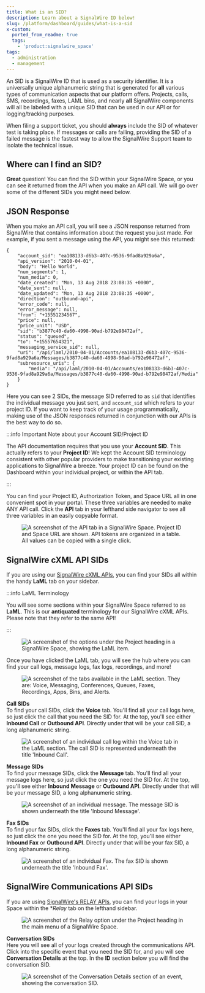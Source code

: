 ```yaml
---
title: What is an SID?
description: Learn about a SignalWire ID below!
slug: /platform/dashboard/guides/what-is-a-sid
x-custom:
  ported_from_readme: true
  tags:
    - 'product:signalwire_space'
tags:
  - administration
  - management
---
```



An SID is a SignalWire ID that is used as a security identifier. 
It is a universally unique alphanumeric string that is generated for **all** various types of communication aspects that our platform offers. 
Projects, calls, SMS, recordings, faxes, LAML bins, and nearly **all** SignalWire components will all be labeled with a unique SID that can be used in our API or for logging/tracking purposes. 

When filing a support ticket, you should **always** include the SID of whatever test is taking place. If messages or calls are failing, providing the SID of a failed message is the fastest way to allow the SignalWire Support team to isolate the technical issue.

Where can I find an SID?
-----------------------

**Great** question! 
You can find the SID within your SignalWire Space, or you can see it returned from the API when you make an API call. 
We will go over some of the different SIDs you might need below. 

JSON Response
-------------

When you make an API call, you will see a JSON response returned from SignalWire that contains information about the request you just made. 
For example, if you sent a message using the API, you might see this returned:

```text JSON
{
    "account_sid": "ea108133-d6b3-407c-9536-9fad8a929a6a",
    "api_version": "2010-04-01",
    "body": "Hello World",
    "num_segments": 1,
    "num_media": 0,
    "date_created": "Mon, 13 Aug 2018 23:08:35 +0000",
    "date_sent": null,
    "date_updated": "Mon, 13 Aug 2018 23:08:35 +0000",
    "direction": "outbound-api",
    "error_code": null,
    "error_message": null,
    "from": "+15551234567",
    "price": null,
    "price_unit": "USD",
    "sid": "b3877c40-da60-4998-90ad-b792e98472af",
    "status": "queued",
    "to": "+15557654321",
    "messaging_service_sid": null,
    "uri": "/api/laml/2010-04-01/Accounts/ea108133-d6b3-407c-9536-9fad8a929a6a/Messages/b3877c40-da60-4998-90ad-b792e98472af",
    "subresource_uris": {
        "media": "/api/laml/2010-04-01/Accounts/ea108133-d6b3-407c-9536-9fad8a929a6a/Messages/b3877c40-da60-4998-90ad-b792e98472af/Media"
    }
}
```

Here you can see 2 SIDs, the message SID referred to as `sid` that identifies the individual message you just sent, and `account_sid` which refers to your project ID.
If you want to keep track of your usage programmatically, making use of the JSON responses returned in conjunction with our APIs is the best way to do so. 


:::info Important Note about your Account SID/Project ID

The API documentation requires that you use your **Account SID**. 
This actually refers to your **Project ID**! 
We kept the Account SID terminology consistent with other popular providers to make transitioning your existing applications to SignalWire a breeze.
Your project ID can be found on the Dashboard within your individual project, or within the API tab.

:::

You can find your Project ID, Authorization Token, and Space URL all in one convenient spot in your portal.
These three variables are needed to make ANY API call. 
Click the **API** tab in your lefthand side navigator to see all three variables in an easily copyable format.

<figure>
  <img 
    className="img-800" 
    src={require("./d8b0e70-Screen_Shot_2021-07-15_at_5.30.04_PM.webP").default} 
    alt="A screenshot of the API tab in a SignalWire Space. Project ID and Space URL are shown. API tokens are organized in a table. All values can be copied with a single click."
  />
</figure>

SignalWire cXML API SIDs
---------------------------------

If you are using our [SignalWire cXML APIs](/compatibility-api), you can find your SIDs all within the handy **LaML** tab on your sidebar.


:::info LaML Terminology

You will see some sections within your SignalWire Space referred to as **LaML**. 
This is our **antiquated** terminology for our SignalWire cXML APIs.
Please note that they refer to the same API!

:::

<figure>
  <img className="img-800" src={require("./1354d1c-Screen_Shot_2021-07-15_at_5.39.50_PM.webP").default} alt="A screenshot of the options under the Project heading in a SignalWire Space, showing the LaML item." />
</figure>

Once you have clicked the LaML tab, you will see the hub where you can find your call logs, message logs, fax logs, recordings, and more!

<figure>
  <img className="img-800" src={require("./df9b359-Screen_Shot_2021-07-15_at_5.40.25_PM.webP").default} alt="A screenshot of the tabs available in the LaML section. They are: Voice, Messaging, Conferences, Queues, Faxes, Recordings, Apps, Bins, and Alerts." />
</figure>

**Call SIDs**  
To find your call SIDs, click the **Voice** tab. 
You'll find all your call logs here, so just click the call that you need the SID for. 
At the top, you'll see either **Inbound Call** or **Outbound API**. 
Directly under that will be your call SID, a long alphanumeric string.

<figure>
  <img className="img-800" src={require("./216acaf-Screen_Shot_2021-07-15_at_5.29.00_PM.webP").default} alt="A screenshot of an individual call log within the Voice tab in the LaML section. The call SID is represented underneath the title 'Inbound Call'." />
</figure>

**Message SIDs**  
To find your message SIDs, click the **Message** tab. 
You'll find all your message logs here, so just click the one you need the SID for. 
At the top, you'll see either **Inbound Message** or **Outbound API**. 
Directly under that will be your message SID, a long alphanumeric string.

<figure>
  <img className="img-800" src={require("./0555e34-Screen_Shot_2021-07-15_at_5.28.54_PM.webP").default} alt="A screenshot of an individual message. The message SID is shown underneath the title 'Inbound Message'." />
</figure>

**Fax SIDs**  
To find your fax SIDs, click the **Faxes** tab. 
You'll find all your fax logs here, so just click the one you need the SID for. 
At the top, you'll see either **Inbound Fax** or **Outbound API**. 
Directly under that will be your fax SID, a long alphanumeric string.

<figure>
  <img className="img-800" src={require("./5179eac-Screen_Shot_2021-07-15_at_5.28.48_PM.webP").default} alt="A screenshot of an individual Fax. The fax SID is shown underneath the title 'Inbound Fax'." />
</figure>

SignalWire Communications API SIDs
----------------------------------

If you are using [SignalWire's RELAY APIs](/rest), you can find your logs in your Space within the \*_Relay_ tab on the lefthand sidebar.

<figure>
  <img className="img-800" src={require("./97b8731-Screen_Shot_2021-07-15_at_6.30.37_PM.webP").default} alt="A screenshot of the Relay option under the Project heading in the main menu of a SignalWire Space." />
</figure>

**Conversation SIDs**  
Here you will see all of your logs created through the communications API.
Click into the specific event that you need the SID for, and you will see **Conversation Details** at the top. 
In the **ID** section below you will find the conversation SID.

<figure>
  <img className="img-800" src={require("./253b6fe-Screen_Shot_2021-07-15_at_5.29.13_PM.webP").default} alt="A screenshot of the Conversation Details section of an event, showing the conversation SID. " />
</figure>
